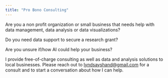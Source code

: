 ```yaml
---
title: "Pro Bono Consulting"
---
```


Are you a non profit organization or small business that needs help with data management, data analysis or data visualizations?

Do you need data support to secure a research grant?

Are you unsure if/how AI could help your business?

I provide free-of-charge consulting as well as data and analysis solutions to local businesses. Please reach out to [lyndsayshand\@gmail.com](<mailto:lyndsayshand@gmail.com>) for a consult and to start a conversation about how I can help.
